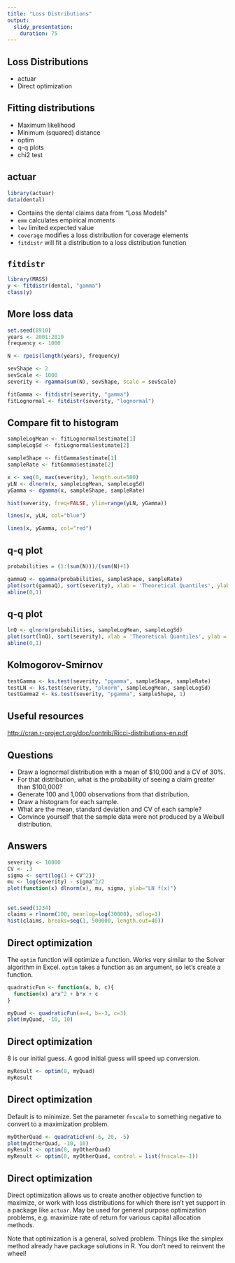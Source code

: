 ```yaml
---
title: "Loss Distributions"
output:
  slidy_presentation:
    duration: 75
---
```


## Loss Distributions
  
* actuar
* Direct optimization

## Fitting distributions
  
* Maximum likelihood
* Minimum (squared) distance
* optim
* q-q plots
* chi2 test

## actuar

```r
library(actuar)
data(dental)
```

* Contains the dental claims data from "Loss Models"
* `emm` calculates empirical moments
* `lev` limited expected value
* `coverage` modifies a loss distribution for coverage elements
* `fitdistr` will fit a distribution to a loss distribution function

## `fitdistr`

```r
library(MASS)
y <- fitdistr(dental, "gamma")
class(y)
```

## More loss data

```r
set.seed(8910)
years <- 2001:2010
frequency <- 1000

N <- rpois(length(years), frequency)

sevShape <- 2
sevScale <- 1000
severity <- rgamma(sum(N), sevShape, scale = sevScale)

fitGamma <- fitdistr(severity, "gamma")
fitLognormal <- fitdistr(severity, "lognormal")
```

## Compare fit to histogram

```r
sampleLogMean <- fitLognormal$estimate[1]
sampleLogSd <- fitLognormal$estimate[2]

sampleShape <- fitGamma$estimate[1]
sampleRate <- fitGamma$estimate[2]

x <- seq(0, max(severity), length.out=500)
yLN <- dlnorm(x, sampleLogMean, sampleLogSd)
yGamma <- dgamma(x, sampleShape, sampleRate)

hist(severity, freq=FALSE, ylim=range(yLN, yGamma))

lines(x, yLN, col="blue")

lines(x, yGamma, col="red")
```

## q-q plot

```r
probabilities = (1:(sum(N)))/(sum(N)+1)

gammaQ <- qgamma(probabilities, sampleShape, sampleRate)
plot(sort(gammaQ), sort(severity), xlab = 'Theoretical Quantiles', ylab = 'Sample Quantiles', pch=19)
abline(0,1)
```

## q-q plot

```r
lnQ <- qlnorm(probabilities, sampleLogMean, sampleLogSd)
plot(sort(lnQ), sort(severity), xlab = 'Theoretical Quantiles', ylab = 'Sample Quantiles', pch=19)
abline(0,1)
```

## Kolmogorov-Smirnov

```r
testGamma <- ks.test(severity, "pgamma", sampleShape, sampleRate)
testLN <- ks.test(severity, "plnorm", sampleLogMean, sampleLogSd)
testGamma2 <- ks.test(severity, "pgamma", sampleShape, 1)
```

## Useful resources

[http://cran.r-project.org/doc/contrib/Ricci-distributions-en.pdf](http://cran.r-project.org/doc/contrib/Ricci-distributions-en.pdf)

## Questions

* Draw a lognormal distribution with a mean of $10,000 and a CV of 30%.
* For that distribution, what is the probability of seeing a claim greater than $100,000?
* Generate 100 and 1,000 observations from that distribution.
* Draw a histogram for each sample.
* What are the mean, standard deviation and CV of each sample?
* Convince yourself that the sample data were not produced by a Weibull distribution.

## Answers

```r
severity <- 10000
CV <- .3
sigma <- sqrt(log(1 + CV^2))
mu <- log(severity) - sigma^2/2
plot(function(x) dlnorm(x), mu, sigma, ylab="LN f(x)")
```

##

```r
set.seed(1234)
claims = rlnorm(100, meanlog=log(30000), sdlog=1)
hist(claims, breaks=seq(1, 500000, length.out=40))
```

## Direct optimization

The `optim` function will optimize a function. Works very similar to the Solver algorithm in Excel. `optim` takes a function as an argument, so let's create a function.

```r
quadraticFun <- function(a, b, c){
  function(x) a*x^2 + b*x + c
}

myQuad <- quadraticFun(a=4, b=-3, c=3)
plot(myQuad, -10, 10)
```

## Direct optimization

8 is our initial guess. A good initial guess will speed up conversion.

```r
myResult <- optim(8, myQuad)
myResult
```

## Direct optimization
Default is to minimize. Set the parameter `fnscale` to something negative to convert to a maximization problem.

```r
myOtherQuad <- quadraticFun(-6, 20, -5)
plot(myOtherQuad, -10, 10)
myResult <- optim(8, myOtherQuad)
myResult <- optim(8, myOtherQuad, control = list(fnscale=-1))
```

## Direct optimization

Direct optimization allows us to create another objective function to maximize, or work with loss distributions for which there isn't yet support in a package like `actuar`. May be used for general purpose optimization problems, e.g. maximize rate of return for various capital allocation methods.

Note that optimization is a general, solved problem. Things like the simplex method already have package solutions in R. You don't need to reinvent the wheel!
